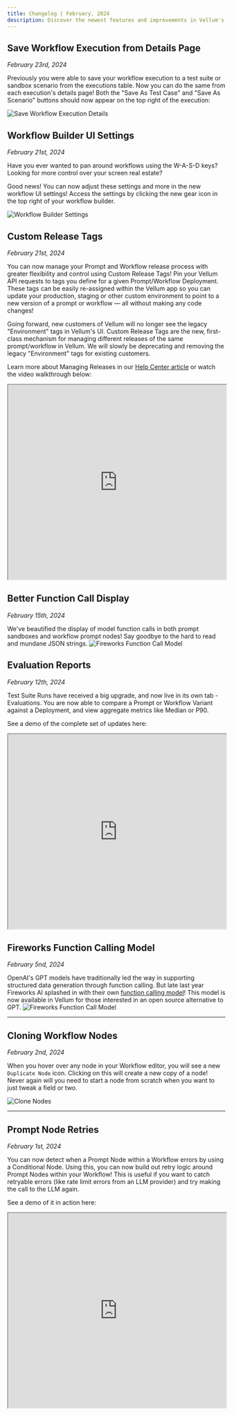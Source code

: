 ```yaml
---
title: Changelog | February, 2024
description: Discover the newest features and improvements in Vellum's product update for February.
---
```


## Save Workflow Execution from Details Page

_February 23rd, 2024_

Previously you were able to save your workflow execution to a test suite or sandbox scenario from the executions table. Now you can do the same from each execution's details page! Both the "Save As Test Case" and "Save As Scenario" buttons should now appear on the top right of the execution:

![Save Workflow Execution Details](https://storage.googleapis.com/vellum-public/help-docs/save_workflow_execution_detail.png)

## Workflow Builder UI Settings

_February 21st, 2024_

Have you ever wanted to pan around workflows using the W-A-S-D keys? Looking for more control over your screen real estate?

Good news! You can now adjust these settings and more in the new workflow UI settings! Access the settings by clicking the new gear icon in the top right of your workflow builder.

![Workflow Builder Settings](https://storage.googleapis.com/vellum-public/help-docs/workflow-settings.png)

## Custom Release Tags

_February 21st, 2024_

You can now manage your Prompt and Workflow release process with greater flexibility and control using Custom Release Tags! Pin your Vellum API requests to tags you define for a given Prompt/Workflow Deployment. These tags can be easily re-assigned within the Vellum app so you can update your production, staging or other custom environment to point to a new version of a prompt or workflow — all without making any code changes!

Going forward, new customers of Vellum will no longer see the legacy "Environment" tags in Vellum's UI. Custom Release Tags are the new, first-class mechanism for managing different releases of the same prompt/workflow in Vellum. We will slowly be deprecating and removing the legacy "Environment" tags for existing customers.

Learn more about Managing Releases in our [Help Center article](http://docs.vellum.ai/help-center/deployments/managing-releases) or watch the video walkthrough below:

<iframe
  src="https://www.loom.com/embed/56992fb51372400ebdb69228c0b53b5d"
  width="100%"
  height="450px"
></iframe>

## Better Function Call Display

_February 15th, 2024_

We've beautified the display of model function calls in both prompt sandboxes and workflow prompt nodes! Say goodbye to the hard to read and mundane JSON strings.
![Fireworks Function Call Model](https://storage.googleapis.com/vellum-public/help-docs/function-call-display.png)

## Evaluation Reports

_February 12th, 2024_

Test Suite Runs have received a big upgrade, and now live in its own tab - Evaluations. You are now able to compare a Prompt or Workflow Variant against a Deployment, and view aggregate metrics like Median or P90.

See a demo of the complete set of updates here:

<iframe
  src="https://www.loom.com/embed/c81360d2736746cfbf90c6ebfae82637"
  width="100%"
  height="450px"
></iframe>

## Fireworks Function Calling Model

_February 5nd, 2024_

OpenAI's GPT models have traditionally led the way in supporting structured data generation through function calling. But late last year Fireworks AI splashed in with their own [function calling model](https://blog.fireworks.ai/fireworks-raises-the-quality-bar-with-function-calling-model-and-api-release-e7f49d1e98e9)! This model is now available in Vellum for those interested in an open source alternative to GPT.
![Fireworks Function Call Model](https://storage.googleapis.com/vellum-public/help-docs/fireworks-function-call.png)

---

## Cloning Workflow Nodes

_February 2nd, 2024_

When you hover over any node in your Workflow editor, you will see a new `Duplicate Node` icon. Clicking on this will create a new copy of a node! Never again will you need to start a node from scratch when you want to just tweak a field or two.

![Clone Nodes](https://storage.googleapis.com/vellum-public/help-docs/clone-nodes.png)

---

## Prompt Node Retries

_February 1st, 2024_

You can now detect when a Prompt Node within a Workflow errors by using a Conditional Node. Using this, you can now build out retry logic around Prompt Nodes within your Workflow! This is useful if you want to catch retryable errors (like rate limit errors from an LLM provider) and try making the call to the LLM again.

See a demo of it in action here:

<iframe
  src="https://www.loom.com/embed/770a1ac0bbaa4f9d9192d336eb0a191c"
  width="100%"
  height="450px"
></iframe>
